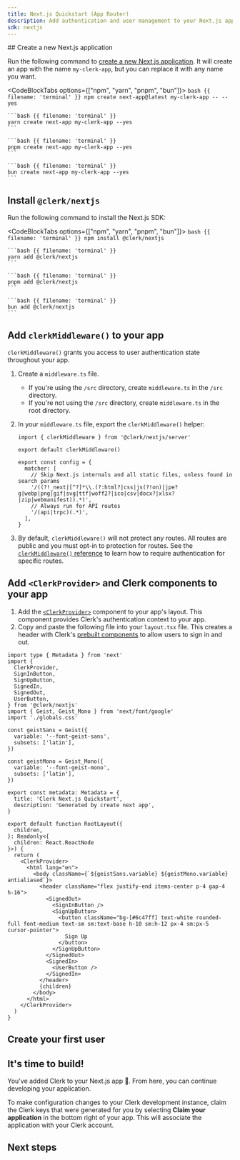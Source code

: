 ```yaml
---
title: Next.js Quickstart (App Router)
description: Add authentication and user management to your Next.js app.
sdk: nextjs
---
```


<LLMPrompt displayText="Use this pre-built prompt to get started faster." src="prompts/nextjs-quickstart.md" />

<Steps>
  ## Create a new Next.js application

  Run the following command to [create a new Next.js application](https://nextjs.org/docs/getting-started/installation). It will create an app with the name `my-clerk-app`, but you can replace it with any name you want.

  <CodeBlockTabs options={["npm", "yarn", "pnpm", "bun"]}>
    ```bash {{ filename: 'terminal' }}
    npm create next-app@latest my-clerk-app -- --yes
    ```

    ```bash {{ filename: 'terminal' }}
    yarn create next-app my-clerk-app --yes
    ```

    ```bash {{ filename: 'terminal' }}
    pnpm create next-app my-clerk-app --yes
    ```

    ```bash {{ filename: 'terminal' }}
    bun create next-app my-clerk-app --yes
    ```
  </CodeBlockTabs>

  ## Install `@clerk/nextjs`

  Run the following command to install the Next.js SDK:

  <CodeBlockTabs options={["npm", "yarn", "pnpm", "bun"]}>
    ```bash {{ filename: 'terminal' }}
    npm install @clerk/nextjs
    ```

    ```bash {{ filename: 'terminal' }}
    yarn add @clerk/nextjs
    ```

    ```bash {{ filename: 'terminal' }}
    pnpm add @clerk/nextjs
    ```

    ```bash {{ filename: 'terminal' }}
    bun add @clerk/nextjs
    ```
  </CodeBlockTabs>

  ## Add `clerkMiddleware()` to your app

  `clerkMiddleware()` grants you access to user authentication state throughout your app.

  1. Create a `middleware.ts` file.

     - If you're using the `/src` directory, create `middleware.ts` in the `/src` directory.
     - If you're not using the `/src` directory, create `middleware.ts` in the root directory.

  1. In your `middleware.ts` file, export the `clerkMiddleware()` helper:

     ```tsx {{ filename: 'middleware.ts' }}
     import { clerkMiddleware } from '@clerk/nextjs/server'

     export default clerkMiddleware()

     export const config = {
       matcher: [
         // Skip Next.js internals and all static files, unless found in search params
         '/((?!_next|[^?]*\\.(?:html?|css|js(?!on)|jpe?g|webp|png|gif|svg|ttf|woff2?|ico|csv|docx?|xlsx?|zip|webmanifest)).*)',
         // Always run for API routes
         '/(api|trpc)(.*)',
       ],
     }
     ```

  1. By default, `clerkMiddleware()` will not protect any routes. All routes are public and you must opt-in to protection for routes. See the [`clerkMiddleware()` reference](/docs/reference/nextjs/clerk-middleware) to learn how to require authentication for specific routes.

  ## Add `<ClerkProvider>` and Clerk components to your app

  1. Add the [`<ClerkProvider>`](/docs/reference/components/clerk-provider) component to your app's layout. This component provides Clerk's authentication context to your app.
  1. Copy and paste the following file into your `layout.tsx` file. This creates a header with Clerk's [prebuilt components](/docs/reference/components/overview) to allow users to sign in and out.

  ```tsx {{ filename: 'app/layout.tsx', mark: [[2, 9], 34, [37, 49], 53], fold: [[12, 27]] }}
  import type { Metadata } from 'next'
  import {
    ClerkProvider,
    SignInButton,
    SignUpButton,
    SignedIn,
    SignedOut,
    UserButton,
  } from '@clerk/nextjs'
  import { Geist, Geist_Mono } from 'next/font/google'
  import './globals.css'

  const geistSans = Geist({
    variable: '--font-geist-sans',
    subsets: ['latin'],
  })

  const geistMono = Geist_Mono({
    variable: '--font-geist-mono',
    subsets: ['latin'],
  })

  export const metadata: Metadata = {
    title: 'Clerk Next.js Quickstart',
    description: 'Generated by create next app',
  }

  export default function RootLayout({
    children,
  }: Readonly<{
    children: React.ReactNode
  }>) {
    return (
      <ClerkProvider>
        <html lang="en">
          <body className={`${geistSans.variable} ${geistMono.variable} antialiased`}>
            <header className="flex justify-end items-center p-4 gap-4 h-16">
              <SignedOut>
                <SignInButton />
                <SignUpButton>
                  <button className="bg-[#6c47ff] text-white rounded-full font-medium text-sm sm:text-base h-10 sm:h-12 px-4 sm:px-5 cursor-pointer">
                    Sign Up
                  </button>
                </SignUpButton>
              </SignedOut>
              <SignedIn>
                <UserButton />
              </SignedIn>
            </header>
            {children}
          </body>
        </html>
      </ClerkProvider>
    )
  }
  ```

  ## Create your first user

  <Include src="_partials/nextjs/create-first-user" />

  ## It's time to build!

  You've added Clerk to your Next.js app 🎉. From here, you can continue developing your application.

  To make configuration changes to your Clerk development instance, claim the Clerk keys that were generated for you by selecting **Claim your application** in the bottom right of your app. This will associate the application with your Clerk account.
</Steps>

## Next steps

<Include src="_partials/nextjs/next-steps" />
